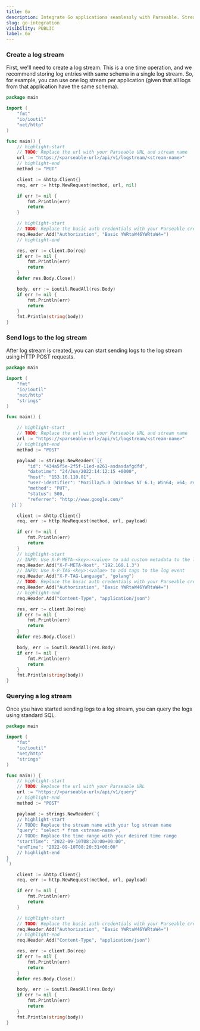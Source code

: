 ```yaml
---
title: Go
description: Integrate Go applications seamlessly with Parseable. Streamline data management and optimize performance effortlessly. Get started now!
slug: go-integration
visibility: PUBLIC
label: Go
---
```


<head>
<title>Go Application Integration to Parseable | Parseable</title>
<meta charSet="utf-8" />
<meta name="twitter:card" content="summary" />
</head>


### Create a log stream

First, we'll need to create a log stream. This is a one time operation, and we recommend storing log entries with same schema in a single log stream. So, for example, you can use one log stream per application (given that all logs from that application have the same schema).

```go showLineNumbers
package main

import (
	"fmt"
	"io/ioutil"
	"net/http"
)

func main() {
	// highlight-start
	// TODO: Replace the url with your Parseable URL and stream name
	url := "https://<parseable-url>/api/v1/logstream/<stream-name>"
	// highlight-end
	method := "PUT"

	client := &http.Client{}
	req, err := http.NewRequest(method, url, nil)

	if err != nil {
		fmt.Println(err)
		return
	}

	// highlight-start
	// TODO: Replace the basic auth credentials with your Parseable credentials
	req.Header.Add("Authorization", "Basic YWRtaW46YWRtaW4=")
	// highlight-end

	res, err := client.Do(req)
	if err != nil {
		fmt.Println(err)
		return
	}
	defer res.Body.Close()

	body, err := ioutil.ReadAll(res.Body)
	if err != nil {
		fmt.Println(err)
		return
	}
	fmt.Println(string(body))
}

```

### Send logs to the log stream

After log stream is created, you can start sending logs to the log stream using HTTP POST requests.

```go showLineNumbers
package main

import (
	"fmt"
	"io/ioutil"
	"net/http"
	"strings"
)

func main() {

	// highlight-start
	// TODO: Replace the url with your Parseable URL and stream name
	url := "https://<parseable-url>/api/v1/logstream/<stream-name>"
	// highlight-end
	method := "POST"

	payload := strings.NewReader(`[{
        "id": "434a5f5e-2f5f-11ed-a261-asdasdafgdfd",
        "datetime": "24/Jun/2022:14:12:15 +0000",
        "host": "153.10.110.81", 
        "user-identifier": "Mozilla/5.0 (Windows NT 6.1; Win64; x64; rv:64.0) Gecko/20100101 Firefox/64.0", 
        "method": "PUT", 
        "status": 500, 
        "referrer": "http://www.google.com/"
  }]`)

	client := &http.Client{}
	req, err := http.NewRequest(method, url, payload)

	if err != nil {
		fmt.Println(err)
		return
	}
	// highlight-start
	// INFO: Use X-P-META-<key>:<value> to add custom metadata to the log event
	req.Header.Add("X-P-META-Host", "192.168.1.3")
	// INFO: Use X-P-TAG-<key>:<value> to add tags to the log event
	req.Header.Add("X-P-TAG-Language", "golang")
	// TODO: Replace the basic auth credentials with your Parseable credentials
	req.Header.Add("Authorization", "Basic YWRtaW46YWRtaW4=")
	// highlight-end
	req.Header.Add("Content-Type", "application/json")

	res, err := client.Do(req)
	if err != nil {
		fmt.Println(err)
		return
	}
	defer res.Body.Close()

	body, err := ioutil.ReadAll(res.Body)
	if err != nil {
		fmt.Println(err)
		return
	}
	fmt.Println(string(body))
}

```

### Querying a log stream

Once you have started sending logs to a log stream, you can query the logs using standard SQL.

```go showLineNumbers
package main

import (
	"fmt"
	"io/ioutil"
	"net/http"
	"strings"
)

func main() {
	// highlight-start
	// TODO: Replace the url with your Parseable URL
	url := "https://<parseable-url>/api/v1/query"
	// highlight-end
	method := "POST"

	payload := strings.NewReader(`{
    // highlight-start
    // TODO: Replace the stream name with your log stream name
    "query": "select * from <stream-name>",
    // TODO: Replace the time range with your desired time range
    "startTime": "2022-09-10T08:20:00+00:00",
    "endTime": "2022-09-10T08:20:31+00:00"
    // highlight-end
}
`)

	client := &http.Client{}
	req, err := http.NewRequest(method, url, payload)

	if err != nil {
		fmt.Println(err)
		return
	}

	// highlight-start
	// TODO: Replace the basic auth credentials with your Parseable credentials
	req.Header.Add("Authorization", "Basic YWRtaW46YWRtaW4=")
	// highlight-end
	req.Header.Add("Content-Type", "application/json")

	res, err := client.Do(req)
	if err != nil {
		fmt.Println(err)
		return
	}
	defer res.Body.Close()

	body, err := ioutil.ReadAll(res.Body)
	if err != nil {
		fmt.Println(err)
		return
	}
	fmt.Println(string(body))
}

```
